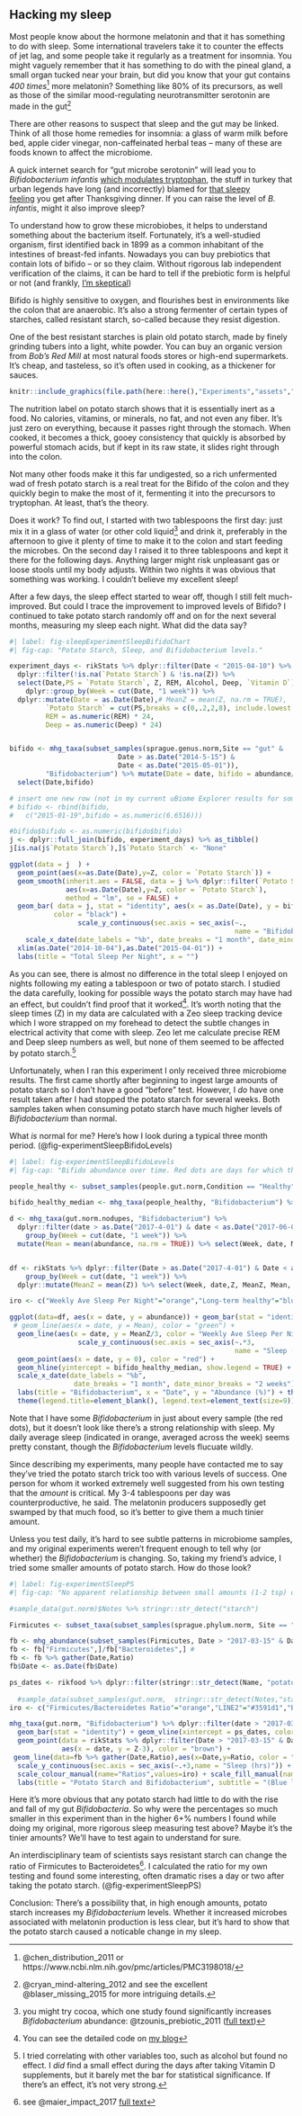 ## Hacking my sleep {#experimentSleep}

Most people know about the hormone melatonin and that it has something to do with sleep. Some international travelers take it to counter the effects of jet lag, and some people take it regularly as a treatment for insomnia.  You might vaguely remember that it has something to do with the pineal gland, a small organ tucked near your brain, but did you know that your gut contains *400 times*^[@chen_distribution_2011 or https://www.ncbi.nlm.nih.gov/pmc/articles/PMC3198018/] more melatonin?  Something like 80% of its precursors, as well as those of the similar mood-regulating neurotransmitter serotonin are made in the gut^[@cryan_mind-altering_2012 and see the excellent @blaser_missing_2015 for more intriguing details.]

There are other reasons to suspect that sleep and the gut may be linked. Think of all those home remedies for insomnia: a glass of warm milk before bed, apple cider vinegar, non-caffeinated herbal teas -- many of these are foods known to affect the microbiome. 

A quick internet search for "gut microbe serotonin" will lead you to _Bifidobacterium infantis_ [which modulates tryptophan](http://www.pnas.org/content/108/7/3047.long), the stuff in turkey that urban legends have long (and incorrectly) blamed for [that sleepy feeling](http://www.webmd.com/food-recipes/features/the-truth-about-tryptophan) you get after Thanksgiving dinner. If you can raise the level of _B. infantis_, might it also improve sleep?

To understand how to grow these microbiobes, it helps to understand something about the bacterium itself. Fortunately, it's a well-studied organism, first identified back in 1899 as a common inhabitant of the intestines of breast-fed infants. Nowadays you can buy prebiotics that contain lots of bifido – or so they claim. Without rigorous lab independent verification of the claims, it can be hard to tell if the prebiotic form is helpful or not (and frankly, [I'm skeptical](#experimentProbiotics))

Bifido is highly sensitive to oxygen, and flourishes best in environments like the colon that are anaerobic. It's also a strong fermenter of certain types of starches, called resistant starch, so-called because they resist digestion.

One of the best resistant starches is plain old potato starch, made by finely grinding tubers into a light, white powder. You can buy an organic version from *Bob's Red Mill* at most natural foods stores or high-end supermarkets. It's cheap, and tasteless, so it's often used in cooking, as a thickener for sauces.


```r

knitr::include_graphics(file.path(here::here(),"Experiments","assets","experimentSleepBobsRedMillFront.jpg"))
```


The nutrition label on potato starch shows that it is essentially inert as a food. No calories, vitamins, or minerals, no fat, and not even any fiber. It's just zero on everything, because it passes right through the stomach. When cooked, it becomes a thick, gooey consistency that quickly is absorbed by powerful stomach acids, but if kept in its raw state, it slides right through into the colon.

Not many other foods make it this far undigested, so a rich unfermented wad of fresh potato starch is a real treat for the Bifido of the colon and they quickly begin to make the most of it, fermenting it into the precursors to tryptophan. At least, that's the theory.

Does it work?  To find out, I started with two tablespoons the first day: just mix it in a glass of water (or other cold liquid^[you might try cocoa, which one study found significantly increases *Bifidobacterium* abundance: @tzounis_prebiotic_2011 ([full text](https://academic.oup.com/ajcn/article/93/1/62/4597700#112962129))] and drink it, preferably in the afternoon to give it plenty of time to make it to the colon and start feeding the microbes. On the second day I raised it to three tablespoons and kept it there for the following days. Anything larger might risk unpleasant gas or loose stools until my body adjusts. Within two nights it was obvious that something was working. I couldn't believe my excellent sleep!

After a few days, the sleep effect started to wear off, though I still felt much-improved. But could I trace the improvement to improved levels of Bifido? I continued to take potato starch randomly off and on for the next several months, measuring my sleep each night. What did the data say?

```r
#| label: fig-sleepExperimentSleepBifidoChart
#| fig-cap: "Potato Starch, Sleep, and Bifidobacterium levels."

experiment_days <- rikStats %>% dplyr::filter(Date < "2015-04-10") %>%
  dplyr::filter(!is.na(`Potato Starch`) & !is.na(Z)) %>%
  select(Date,PS = `Potato Starch`, Z, REM, Alcohol, Deep, `Vitamin D`) %>%
    dplyr::group_by(Week = cut(Date, "1 week")) %>%
  dplyr::mutate(Date = as.Date(Date),# MeanZ = mean(Z, na.rm = TRUE),
         `Potato Starch` = cut(PS,breaks = c(0,.2,2,8), include.lowest = TRUE, labels =c("None", "Low", "High")),
         REM = as.numeric(REM) * 24,
         Deep = as.numeric(Deep) * 24) 


bifido <- mhg_taxa(subset_samples(sprague.genus.norm,Site == "gut" &
                           Date > as.Date("2014-5-15") &
                           Date < as.Date("2015-05-01")),
         "Bifidobacterium") %>% mutate(Date = date, bifido = abundance/10000) %>%
  select(Date,bifido)

# insert one new row (not in my current uBiome Explorer results for some reason, but for which I have JSON data)
# bifido <- rbind(bifido,
#   c("2015-01-19",bifido = as.numeric(6.6516)))

#bifido$bifido <- as.numeric(bifido$bifido)
j <- dplyr::full_join(bifido, experiment_days) %>% as_tibble()
j[is.na(j$`Potato Starch`),]$`Potato Starch` <- "None"

ggplot(data = j  ) +
  geom_point(aes(x=as.Date(Date),y=Z, color = `Potato Starch`)) +
  geom_smooth(inherit.aes = FALSE, data = j %>% dplyr::filter(`Potato Starch` %in% c("Low","None")),
              aes(x=as.Date(Date),y=Z, color = `Potato Starch`),
              method = "lm", se = FALSE) +
  geom_bar( data = j, stat = "identity", aes(x = as.Date(Date), y = bifido),
           color = "black") +
                 scale_y_continuous(sec.axis = sec_axis(~.,
                                                        name = "Bifidobacterium (%)")) +
    scale_x_date(date_labels = "%b", date_breaks = "1 month", date_minor_breaks = "2 weeks") +
  xlim(as.Date("2014-10-04"),as.Date("2015-04-01")) +
  labs(title = "Total Sleep Per Night", x = "")
```

As you can see, there is almost no difference in the total sleep I enjoyed on nights following my eating a tablespoon or two of potato starch. I studied the data carefully, looking for possible ways the potato starch may have had an effect, but couldn't find proof that it worked^[You can see the detailed code on [my blog](https://richardsprague.com/post/2019/02/09/reevaluating_sleep_experiments/)]. It's worth noting that the sleep times (Z) in my data are calculated with a Zeo sleep tracking device which I wore strapped on my forehead to detect the subtle changes in electrical activity that come with sleep. Zeo let me calculate precise REM and Deep sleep numbers as well, but none of them seemed to be affected by potato starch.^[I tried correlating with other variables too, such as alcohol but found no effect. I *did* find a small effect during the days after taking Vitamin D supplements, but it barely met the bar for statistical significance. If there's an effect, it's not very strong.]

Unfortunately, when I ran this experiment I only received three microbiome results. The first came shortly after beginning to ingest large amounts of potato starch so I don't have a good "before" test. However, I *do* have one result taken after I had stopped the potato starch for several weeks. Both samples taken when consuming potato starch have much higher levels of _Bifidobacterium_ than normal. 

What _is_ normal for me? Here's how I look during a typical three month period. (@fig-experimentSleepBifidoLevels)

```r
#| label: fig-experimentSleepBifidoLevels
#| fig-cap: "Bifido abundance over time. Red dots are days for which there is a sample. Blue line is the medium value for healthy people. Orange is the average sleep per night for each week."

people_healthy <- subset_samples(people.gut.norm,Condition == "Healthy")

bifido_healthy_median <- mhg_taxa(people_healthy, "Bifidobacterium") %>% pull(abundance) %>% median()/10000

d <- mhg_taxa(gut.norm.nodupes, "Bifidobacterium") %>% 
  dplyr::filter(date > as.Date("2017-4-01") & date < as.Date("2017-06-01")) %>% mutate(abundance = abundance /10000) %>% 
    group_by(Week = cut(date, "1 week")) %>% 
  mutate(Mean = mean(abundance, na.rm = TRUE)) %>% select(Week, date, Mean, abundance)


df <- rikStats %>% dplyr::filter(Date > as.Date("2017-4-01") & Date < as.Date("2017-06-01")) %>% select(date = Date, Z) %>% dplyr::left_join(d) %>%
    group_by(Week = cut(date, "1 week")) %>% 
  dplyr::mutate(MeanZ = mean(Z)) %>% select(Week, date,Z, MeanZ, Mean, abundance)

iro <- c("Weekly Ave Sleep Per Night"="orange","Long-term healthy"="blue","BAR"="#62c76b")

ggplot(data=df, aes(x = date, y = abundance)) + geom_bar(stat = "identity") +
 # geom_line(aes(x = date, y = Mean), color = "green") + 
  geom_line(aes(x = date, y = MeanZ/3, color = "Weekly Ave Sleep Per Night"),  stat = "identity") + 
                 scale_y_continuous(sec.axis = sec_axis(~.*3,
                                                        name = "Sleep (Weekly Mean)")) +
  geom_point(aes(x = date, y = 0), color = "red") + 
  geom_hline(yintercept = bifido_healthy_median, show.legend = TRUE) +
  scale_x_date(date_labels = "%b",
                date_breaks = "1 month", date_minor_breaks = "2 weeks") +
  labs(title = "Bifidobacterium", x = "Date", y = "Abundance (%)") + theme(axis.title.x = element_blank()) + 
  theme(legend.title=element_blank(), legend.text=element_text(size=9))
```

Note that I have some *Bifidobacterium* in just about every sample (the red dots), but it doesn't look like there's a strong relationship with sleep. My daily average sleep (indicated in orange, averaged across the week) seems pretty constant, though the *Bifidobacterium* levels flucuate wildly.

Since describing my experiments, many people have contacted me to say they've tried the potato starch trick too with various levels of success. One person for whom it worked extremely well suggested from his own testing that the *amount* is critical. My 3-4 tablespoons per day was counterproductive, he said. The melatonin producers supposedly get swamped by that much food, so it's better to give them a much tinier amount.

Unless you test daily, it's hard to see subtle patterns in microbiome samples, and my original experiments weren't frequent enough to tell why (or whether) the _Bifidobacterium_ is changing. So, taking my friend's advice, I tried some smaller amounts of potato starch. How do those look?

```r
#| label: fig-experimentSleepPS
#| fig-cap: "No apparent relationship between small amounts (1-2 tsp) of raw potato starch and Bifidobacterium abundance"

#sample_data(gut.norm)$Notes %>% stringr::str_detect("starch")

Firmicutes <- subset_taxa(subset_samples(sprague.phylum.norm, Site == "gut"), Phylum %in% c("Firmicutes","Bacteroidetes"))

fb <- mhg_abundance(subset_samples(Firmicutes, Date > "2017-03-15" & Date < "2017-04-15"))/10000 
fb <- fb["Firmicutes",]/fb["Bacteroidetes",] # 
fb <- fb %>% gather(Date,Ratio)
fb$Date <- as.Date(fb$Date)

ps_dates <- rikfood %>% dplyr::filter(stringr::str_detect(Name, "potato starch")) %>% select(Date,Name) %>% pull(Date)
  
  #sample_data(subset_samples(gut.norm,  stringr::str_detect(Notes,"starch") ))[,c("Date","SSR","Label")] %>% pull(Date)
iro <- c("Firmicutes/Bacteroidetes Ratio"="orange","LINE2"="#3591d1","BAR"="#62c76b")

mhg_taxa(gut.norm, "Bifidobacterium") %>% dplyr::filter(date > "2017-03-15" & date < "2017-04-15") %>% ggplot(aes(x=date,y=abundance/10000)) +  geom_point(aes(x = date, y = 0), color = "red") + 
  geom_bar(stat = "identity") + geom_vline(xintercept = ps_dates, color = "blue") +
  geom_point(data = rikStats %>% dplyr::filter(Date > "2017-03-15" & Date < "2017-04-15") %>% mutate(date = Date),
             aes(x = date, y = Z-3), color = "brown") +
 geom_line(data=fb %>% gather(Date,Ratio),aes(x=Date,y=Ratio, color = "Firmicutes/Bacteroidetes Ratio")) +
  scale_y_continuous(sec.axis = sec_axis(~.+3,name = "Sleep (hrs)")) +
  scale_colour_manual(name="Ratios",values=iro) + scale_fill_manual(name="Sleep",values=iro) +
  labs(title = "Potato Starch and Bifidobacterium", subtitle = "(Blue lines are days I took some potato starch)", y = "Bifidobacterium (%)") +   theme(axis.title.y.right = element_text(color = "brown"), axis.text.y.right = element_text(color = "brown")) + theme(legend.title=element_blank(), legend.text=element_text(size=9))

```

Here it's more obvious that any potato starch had little to do with the rise and fall of my gut _Bifidobacteria_. So why were the percentages so much smaller in this experiment than in the higher 6+% numbers I found while doing my original, more rigorous sleep measuring test above? Maybe it's the tinier amounts? We'll have to test again to understand for sure.

An interdisciplinary team of scientists says resistant starch can change the ratio of Firmicutes to Bacteroidetes^[see @maier_impact_2017 [full text](https://mbio.asm.org/content/8/5/e01343-17
)]. I calculated the ratio for my own testing and found some interesting, often dramatic rises a day or two after taking the potato starch. (@fig-experimentSleepPS)

Conclusion: There's a possibility that, in high enough amounts, potato starch increases my _Bifidobacterium_ levels. Whether it increased microbes associated with melatonin production is less clear, but it's hard to show that the potato starch caused a noticable change in my sleep.




